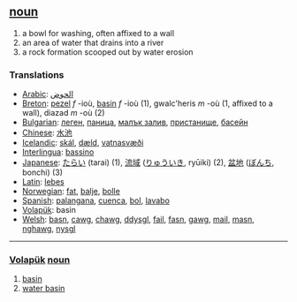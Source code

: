 == [[noun]] ==
# a bowl for washing, often affixed to a wall
# an area of water that drains into a river
# a rock formation scooped out by water erosion

=== Translations ===
*[[Arabic]]: [[الحوض]]
*[[Breton]]: [[pezel]] ''f'' -ioù, [[basin]] ''f'' -ioù (1), gwalc'heris ''m'' -où (1, affixed to a wall), diazad ''m'' -où (2)
*[[Bulgarian]]: [[леген]], [[паница]], [[малък залив]], [[пристанище]], [[басейн]]
*[[Chinese]]: [[水池 ]]
*[[Icelandic]]: [[skál]], [[dæld]], [[vatnasvæði]]
*[[Interlingua]]: [[bassino]]
*[[Japanese]]: [[たらい]] (tarai) (1), [[流域]] ([[りゅういき]], ryūiki) (2), [[盆地]] ([[ぼんち]], bonchi) (3)
*[[Latin]]: [[lebes]]
*[[Norwegian]]: [[fat]], [[balje]], [[bolle]]
*[[Spanish]]: [[palangana]], [[cuenca]], [[bol]], [[lavabo]]
*[[Volapük]]: basin
*[[Welsh]]: [[basn]], [[cawg]], [[chawg]], [[ddysgl]], [[fail]], [[fasn]], [[gawg]], [[mail]], [[masn]], [[nghawg]], [[nysgl]]

----

=== [[Volapük]]  [[noun]] === 
# [[basin]]
# [[water basin]]